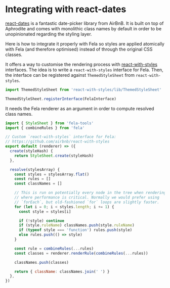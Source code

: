 # Integrating with react-dates

[react-dates](https://github.com/airbnb/react-dates) is a fantastic date-picker library from AirBnB. It is built on top of Aphrodite and comes with monolithic class names by default in order to be unopinionated regarding the styling layer.

Here is how to integrate it properly with Fela so styles are applied atomically with Fela (and therefore optimised) instead of through the original CSS classes.

It offers a way to customise the rendering process with [react-with-styles](https://github.com/airbnb/react-with-styles) interfaces. The idea is to write a `react-with-styles` interface for Fela. Then, the interface can be registered against `ThemedStyleSheet` from `react-with-styles`.

```js
import ThemedStyleSheet from 'react-with-styles/lib/ThemedStyleSheet'

ThemedStyleSheet.registerInterface(FelaInterface)
```

It needs the Fela renderer as an argument in order to compute resolved class names.

```js
import { StyleSheet } from 'fela-tools'
import { combineRules } from 'fela'

// Custom `react-with-styles` interface for Fela:
// https://github.com/airbnb/react-with-styles
export default (renderer) => ({
  create(styleHash) {
    return StyleSheet.create(styleHash)
  },

  resolve(stylesArray) {
    const styles = stylesArray.flat()
    const rules = []
    const classNames = []

    // This is run on potentially every node in the tree when rendering,
    // where performance is critical. Normally we would prefer using
    // `forEach`, but old-fashioned `for` loops are slightly faster.
    for (let i = 0; i < styles.length; i += 1) {
      const style = styles[i]

      if (!style) continue
      if (style.ruleName) classNames.push(style.ruleName)
      if (typeof style === 'function') rules.push(style)
      else rules.push(() => style)
    }

    const rule = combineRules(...rules)
    const classes = renderer.renderRule(combineRules(...rules))

    classNames.push(classes)

    return { className: classNames.join(' ') }
  },
})
```
